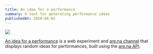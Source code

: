 ```yaml
---
title: An idea for a performance
summary: A tool for generating performance ideas
publishedAt: 2020-04-05
---
```


![](/an-idea-for-a-performance.png)

[An idea for a performance](https://performance.tom.so) is a web experiment and [are.na channel](https://www.are.na/tom/an-idea-for-a-performance) that displays random ideas for performances, built using the [are.na API](https://dev.are.na).
